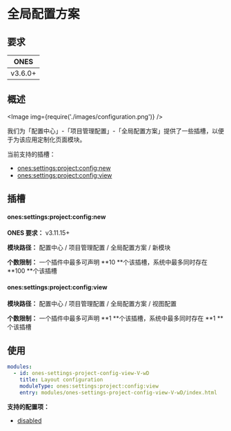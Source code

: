 
# 全局配置方案

## 要求

|  ONES   |
| :-----: |
| v3.6.0+ |

## 概述

<Image img={require('./images/configuration.png')} />

我们为「配置中心」-「项目管理配置」-「全局配置方案」提供了一些插槽，以便于为该应用定制化页面模块。

当前支持的插槽：

- [ones:settings:project:config:new](#onessettingsprojectconfignew)
- [ones:settings:project:config:view](#onessettingsprojectconfigview)

## 插槽

#### ones:settings:project:config:new

**ONES 要求：** v3.11.15+

**模块路径：** 配置中心 / 项目管理配置 / 全局配置方案 / 新模块

**个数限制：** 一个插件中最多可声明 **10 **个该插槽，系统中最多同时存在 **100 **个该插槽

#### ones:settings:project:config:view

**模块路径：** 配置中心 / 项目管理配置 / 全局配置方案 / 视图配置

**个数限制：** 一个插件中最多可声明 **1 **个该插槽，系统中最多同时存在 **1 **个该插槽

## 使用

```yaml
modules:
  - id: ones-settings-project-config-view-V-wD
    title: Layout configuration
    moduleType: ones:settings:project:config:view
    entry: modules/ones-settings-project-config-view-V-wD/index.html
```

**支持的配置项：**

- [disabled](../../../../../../reference/config/plugin.yaml#disabled)
